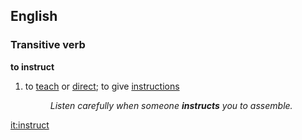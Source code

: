 ==English==
===Transitive verb===
'''to instruct'''
#to [[teach]] or [[direct]]; to give [[instructions]]
#:''Listen carefully when someone '''instructs''' you to assemble.''

[[it:instruct]]